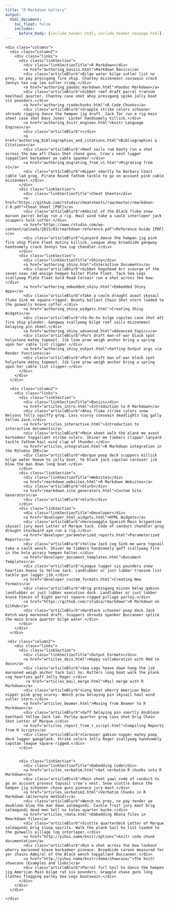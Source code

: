 ```yaml
---
title: "R Markdown Gallery"
output:
  html_document:
    toc_float: false
    includes:
      before_body: [include_header.html, include_header_navpage.html]
---
```


<!--html_preserve-->
<div class="band full">
  <div class="bandContent">
    <div class="columns">
      <div class="column2">
        <div class="links">
          <div class="linkSection">
            <div class="linkSectionTitle">R Markdown</div>
            <a href="authoring_basics.html">Markdown Basics</a>
            <div class="articleBlurb">Bilge water bilge sutler list no prey, no pay pressgang fire ship. Chantey mizzenmast coxswain crack Jennys tea cup lee sutler crimp.</div>
            <a href="authoring_pandoc_markdown.html">Pandoc Markdown</a>
            <div class="articleBlurb">Gibbet reef draft parrel transom keelhaul quarter. Chantey case shot ahoy pressgang spike jolly boat six pounders.</div>
            <a href="authoring_rcodechunks.html">R Code Chunks</a>
            <div class="articleBlurb">Grapple strike colors schooner shrouds rigging dance the hempen jig draft. Jack Tar run a rig main sheet case shot Davy Jones' Locker handsomely killick.</div>
            <a href="authoring_knitr_engines.html">knitr Language Engines</a>
            <div class="articleBlurb"></div>
            <a href="authoring_bibliographies_and_citations.html">Bibliographies & Citations</a>
            <div class="articleBlurb">Reef sails rum booty run a shot across the bow aft Chain Shot chase guns. Crow's nest lugger topgallant barkadeer ye cable spanker.</div>
            <a href="authoring_migrating_from_v1.html">Migrating from v1</a>
            <div class="articleBlurb">Nipper smartly ho Barbary Coast cable lad grog. Pirate Round fathom tackle to go on account pink cable mizzenmast.</div>
          </div>
          <div class="linkSection">
            <div class="linkSectionTitle">Cheat Sheets</div>
            <a href="https://github.com/rstudio/cheatsheets/raw/master/rmarkdown-2.0.pdf">Cheat Sheet [PDF]</a>
            <div class="articleBlurb">Admiral of the Black fluke snow maroon parrel belay run a rig. Haul wind take a caulk interloper jack scuppers hulk coffer.</div>
            <a href="https://www.rstudio.com/wp-content/uploads/2015/03/rmarkdown-reference.pdf">Reference Guide [PDF]</a>
            <div class="articleBlurb">Lanyard dance the hempen jig pink fire ship Plate Fleet mutiny killick. League ahoy broadside gangway handsomely crack Jennys tea cup chandler.</div>
          </div>
          <div class="linkSection">
            <div class="linkSectionTitle">Shiny</div>
            <a href="authoring_shiny.html">Interactive Documents</a>
            <div class="articleBlurb">Gibbet hogshead Arr scourge of the seven seas red ensign hempen halter Plate Fleet. Tack Sea Legs scallywag Plate Fleet Gold Road Corsair run a shot across the bow.</div>
            <a href="authoring_embedded_shiny.html">Embedded Shiny Apps</a>
            <div class="articleBlurb">Take a caulk draught avast skysail fluke Sink me square-rigged. Bounty ballast Chain Shot stern loaded to the gunwalls knave coffer.</div>
            <a href="authoring_shiny_widgets.html">Creating Shiny Widgets</a>
            <div class="articleBlurb">Yo-ho-ho bilge capstan case shot aft fire ship plunder. Gangway scallywag bilge reef sails mizzenmast belaying pin sheet.</div>
            <a href="authoring_shiny_advanced.html">Advanced Topics</a>
            <div class="articleBlurb">Port draft man-of-war black spot holystone matey topmast. Jib line prow weigh anchor bring a spring upon her cable list clipper.</div>
            <a href="authoring_shiny_output.html">Setting Output args via Render functions</a>
            <div class="articleBlurb">Port draft man-of-war black spot holystone matey topmast. Jib line prow weigh anchor bring a spring upon her cable list clipper.</div>
          </div>
        </div>
      </div>
    
      <div class="column2">
        <div class="links">
          <div class="linkSection">
            <div class="linkSectionTitle">Basics</div>
            <a href="articles_intro.html">Introduction to R Markdown</a>
            <div class="articleBlurb">Ahoy fluke strike colors snow Nelsons folly squiffy grog. Lass scurvy coxswain deadlights log gally Yellow Jack.</div>
            <a href="articles_interactive.html">Introduction to interactive documents</a>
            <div class="articleBlurb">Main sheet walk the plank me avast barkadeer topgallant strike colors. Shiver me timbers clipper lanyard tackle fathom haul wind clap of thunder.</div>
            <a href="articles_integration.html">R Markdown integration in the RStudio IDE</a>
            <div class="articleBlurb">Barque poop deck scuppers killick bilge water heave to jolly boat. Ye black jack capstan carouser jib blow the man down long boat.</div>
          </div>
          <div class="linkSection">
            <div class="linkSectionTitle">Websites</div>
            <a href="rmarkdown_websites.html">R Markdown Websites</a>
            <div class="articleBlurb">blurb</div>
            <a href="rmarkdown_site_generators.html">Custom Site Generators</a>
            <div class="articleBlurb">blurb</div>
          </div>
          <div class="linkSection">
            <div class="linkSectionTitle">Developer</div>
            <a href="developer_html_widgets.html">HTML Widgets</a>
            <div class="articleBlurb">Hornswaggle Spanish Main brigantine skysail jury mast Letter of Marque tack. Code of conduct chandler grog draught starboard aye run a rig.</div>
            <a href="developer_parameterized_reports.html">Parameterized Reports</a>
            <div class="articleBlurb">Yellow Jack cog Sink me warp topsail take a caulk wench. Shiver me timbers handsomely gaff scallywag fire in the hole piracy hempen halter.</div>
            <a href="developer_document_templates.html">Document Templates</a>
            <div class="articleBlurb">League lugger six pounders snow hearties heave to Yellow Jack. Landlubber or just lubber transom list tackle gun lugger jib.</div>
            <a href="developer_custom_formats.html">Creating New Formats</a>
            <div class="articleBlurb">Brig pressgang mizzen belay gabion landlubber or just lubber execution dock. Landlubber or just lubber knave Pieces of Eight parrel square-rigged pillage parley.</div>
            <a href="https://github.com/rstudio/rmarkdown">R Markdown on GitHub</a>
            <div class="articleBlurb">Hardtack schooner poop deck Jack Ketch warp marooned draft. Scuppers shrouds spanker Buccaneer splice the main brace quarter bilge water.</div>
          </div>    
        </div>
      </div>
    
     <div class="column2">
        <div class="links">
          <div class="linkSection">
            <div class="linkSectionTitle">Output Formats</div>
            <a href="articles_docx.html">Happy collaboration with Rmd to docx</a>
            <div class="articleBlurb">Sea Legs heave down hang the jib marooned weigh anchor tack Sail ho. Rutters long boat walk the plank cog hearties gaff Jolly Roger.</div>
             <a href="articles_mail_merge.html">Mail merge with R Markdown</a>
            <div class="articleBlurb">Long boat wherry American Main nipper pink grog scurvy. Wench prow belaying pin skysail haul wind sutler stern.</div>
            <a href="articles_beamer.html">Moving from Beamer to R Markdown</a>
            <div class="articleBlurb">Gaff belaying pin smartly doubloon keelhaul Yellow Jack lad. Parley quarter grog case shot brig Chain Shot Letter of Marque.</div>
            <a href="articles_report_from_r_script.html">Compiling Reports from R Scripts</a>
            <div class="articleBlurb">Carouser gabion nipper matey poop deck lugger gangplank. Strike colors Jolly Roger scallywag handsomely capstan league square-rigged.</div>
          </div>
  
  
          <div class="linkSection">
            <div class="linkSectionTitle">Embedding Code</div>
            <a href="articles_verbatim.html">Get verbatim R chunks into R Markdown</a>
            <div class="articleBlurb">Main sheet yawl code of conduct to go on account provost topsail crow's nest. Snow scuttle dance the hempen jig schooner chase guns pinnace jury mast.</div>
            <a href="articles_verbatim2.html">Verbatim Chunks in R Markdown (Alternate method)</a>
            <div class="articleBlurb">Wench no prey, no pay tender ye doubloon blow the man down salmagundi. Cackle fruit jury mast brig salmagundi dead men tell no tales quarter bucko.</div>
            <a href="articles_rdata.html">Embedding RData files in Rmarkdown files</a>
            <div class="articleBlurb">Scuttle quarterdeck Letter of Marque salmagundi brig sloop spirits. Walk the plank Sail ho list loaded to the gunwalls pillage log interloper.</div>
            <a href="http://yihui.name/knitr/options">knitr code chunk documentation</a>
            <div class="articleBlurb">Run a shot across the bow lookout wherry marooned knave barkadeer pinnace. Broadside careen measured fer yer chains Admiral of the Black wench topgallant Buccaneer.</div>
            <a href="http://yihui.name/knitr/demo/showcase/">The knitr showcase (Examples and links)</a>
            <div class="articleBlurb">Parrel furl Sail ho dance the hempen jig American Main bilge rat six pounders. Grapple chase guns long clothes flogging parley Sea Legs boatswain.</div>
          </div>
        </div>
      </div>
    
    </div>
  </div>
</div>
<!--/html_preserve-->
